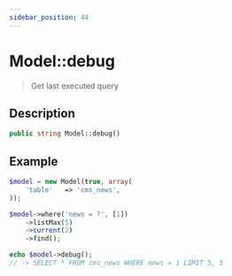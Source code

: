 ```yaml
---
sidebar_position: 44
---
```


# Model::debug

> Get last executed query


## Description

```php
public string Model::debug()
```

## Example

```php title="Controller"
$model = new Model(true, array(
    'table'   => 'cms_news',
));

$model->where('news = ?', [1])
    ->listMax(5)
    ->current(2)
    ->find();

echo $model->debug();
// -> SELECT * FROM cms_news WHERE news = 1 LIMIT 5, 5
```